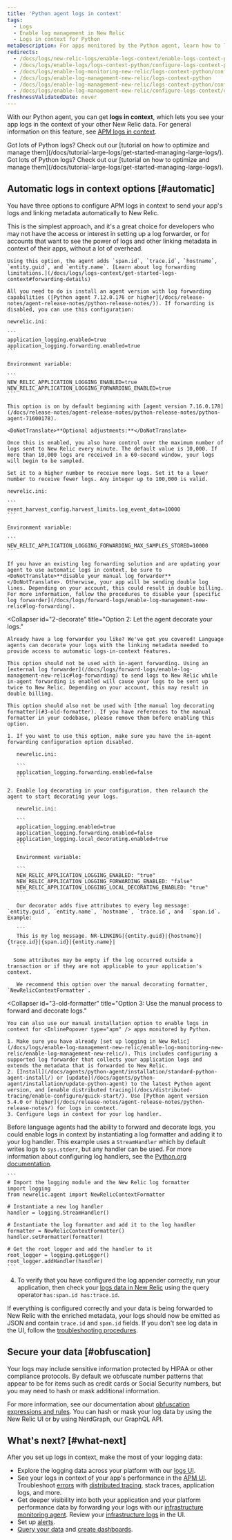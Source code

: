 ```yaml
---
title: 'Python agent logs in context'
tags:
  - Logs
  - Enable log management in New Relic
  - Logs in context for Python
metaDescription: For apps monitored by the Python agent, learn how to link log data with related data across the rest of the New Relic platform.
redirects:
  - /docs/logs/new-relic-logs/enable-logs-context/enable-logs-context-python
  - /docs/logs/enable-logs/logs-context-python/configure-logs-context-python
  - /docs/logs/enable-log-monitoring-new-relic/logs-context-python/configure-logs-context-python
  - /docs/logs/enable-log-management-new-relic/logs-context-python
  - /docs/logs/enable-log-management-new-relic/logs-context-python/configure-logs-context-python
  - /docs/logs/enable-log-management-new-relic/configure-logs-context/configure-logs-context-python
freshnessValidatedDate: never
---
```


With our Python <InlinePopover type="apm" /> agent, you can get <DoNotTranslate>**logs in context**</DoNotTranslate>, which lets you see your app logs in the context of your other New Relic data. For general information on this feature, see [APM logs in context](/docs/apm/new-relic-apm/getting-started/get-started-logs-context).

<Callout variant="tip">
Got lots of Python logs? Check out our [tutorial on how to optimize and manage them](/docs/tutorial-large-logs/get-started-managing-large-logs/). 
</Callout>

<Callout variant="tip">
Got lots of Python logs? Check out our [tutorial on how to optimize and manage them](/docs/tutorial-large-logs/get-started-managing-large-logs/). 
</Callout>

## Automatic logs in context options [#automatic]

You have three options to configure APM logs in context to send your app's logs and linking metadata automatically to New Relic.

<CollapserGroup>
  <Collapser
    id="1-agent"
    title="Option 1 (simplest): Let the agent decorate and forward your logs."
  >
    This is the simplest approach, and it's a great choice for developers who may not have the access or interest in setting up a log forwarder, or for accounts that want to see the power of logs and other linking metadata in context of their apps, without a lot of overhead.

    Using this option, the agent adds `span.id`, `trace.id`, `hostname`, `entity.guid`, and `entity.name`. [Learn about log forwarding limitations.](/docs/logs/logs-context/get-started-logs-context#forwarding-details)

    All you need to do is install an agent version with log forwarding capabilities ([Python agent 7.12.0.176 or higher](/docs/release-notes/agent-release-notes/python-release-notes/)). If forwarding is disabled, you can use this configuration:

    newrelic.ini:

    ```
    application_logging.enabled=true
    application_logging.forwarding.enabled=true
    ```

    Environment variable:

    ```
    NEW_RELIC_APPLICATION_LOGGING_ENABLED=true
    NEW_RELIC_APPLICATION_LOGGING_FORWARDING_ENABLED=true
    ```

    This option is on by default beginning with [agent version 7.16.0.178](/docs/release-notes/agent-release-notes/python-release-notes/python-agent-71600178).

    <DoNotTranslate>**Optional adjustments:**</DoNotTranslate>

    Once this is enabled, you also have control over the maximum number of logs sent to New Relic every minute. The default value is 10,000. If more than 10,000 logs are received in a 60-second window, your logs will begin to be sampled.

    Set it to a higher number to receive more logs. Set it to a lower number to receive fewer logs. Any integer up to 100,000 is valid.

    newrelic.ini:

    ```
    event_harvest_config.harvest_limits.log_event_data=10000
    ```

    Environment variable:

    ```
    NEW_RELIC_APPLICATION_LOGGING_FORWARDING_MAX_SAMPLES_STORED=10000
    ```

    If you have an existing log forwarding solution and are updating your agent to use automatic logs in context, be sure to <DoNotTranslate>**disable your manual log forwarder**</DoNotTranslate>. Otherwise, your app will be sending double log lines. Depending on your account, this could result in double billing. For more information, follow the procedures to disable your [specific log forwarder](/docs/logs/forward-logs/enable-log-management-new-relic#log-forwarding).
  </Collapser>

  <Collapser
    id="2-decorate"
    title="Option 2: Let the agent decorate your logs."
  >
    Already have a log forwarder you like? We've got you covered! Language agents can decorate your logs with the linking metadata needed to provide access to automatic logs-in-context features.

    This option should not be used with in-agent forwarding. Using an [external log forwarder](/docs/logs/forward-logs/enable-log-management-new-relic#log-forwarding) to send logs to New Relic while in-agent forwarding is enabled will cause your logs to be sent up twice to New Relic. Depending on your account, this may result in double billing.

    This option should also not be used with [the manual log decorating formatter](#3-old-formatter). If you have references to the manual formatter in your codebase, please remove them before enabling this option.

    1. If you want to use this option, make sure you have the in-agent forwarding configuration option disabled.

       newrelic.ini:

       ```
       application_logging.forwarding.enabled=false
       ```

    2. Enable log decorating in your configuration, then relaunch the agent to start decorating your logs.

       newrelic.ini:

       ```
       application_logging.enabled=true
       application_logging.forwarding.enabled=false
       application_logging.local_decorating.enabled=true
       ```

       Environment variable:

       ```
       NEW_RELIC_APPLICATION_LOGGING_ENABLED: "true"
       NEW_RELIC_APPLICATION_LOGGING_FORWARDING_ENABLED: "false"
       NEW_RELIC_APPLICATION_LOGGING_LOCAL_DECORATING_ENABLED: "true"
       ```

       Our decorator adds five attributes to every log message: `entity.guid`, `entity.name`, `hostname`, `trace.id`, and  `span.id`. Example:

       ```
       This is my log message. NR-LINKING|{entity.guid}|{hostname}|{trace.id}|{span.id}|{entity.name}|
       ```

      Some attributes may be empty if the log occurred outside a transaction or if they are not applicable to your application's context.

       We recommend this option over the manual decorating formatter, `NewRelicContextFormatter`.
  </Collapser>

  <Collapser
    id="3-old-formatter"
    title="Option 3: Use the manual process to forward and decorate logs."
  >
    You can also use our manual installation option to enable logs in context for <InlinePopover type="apm" /> apps monitored by Python.

    1. Make sure you have already [set up logging in New Relic](/docs/logs/enable-log-management-new-relic/enable-log-monitoring-new-relic/enable-log-management-new-relic/). This includes configuring a supported log forwarder that collects your application logs and extends the metadata that is forwarded to New Relic.
    2. [Install](/docs/agents/python-agent/installation/standard-python-agent-install/) or [update](/docs/agents/python-agent/installation/update-python-agent) to the latest Python agent version, and [enable distributed tracing](/docs/distributed-tracing/enable-configure/quick-start/). Use [Python agent version 5.4.0 or higher](/docs/release-notes/agent-release-notes/python-release-notes/) for logs in context.
    3. Configure logs in context for your log handler.
   Before language agents had the ability to forward and decorate logs, you could enable logs in context by instantiating a log formatter and adding it to your log handler. This example uses a `StreamHandler` which by default writes logs to `sys.stderr`, but any handler can be used. For more information about configuring log handlers, see the [Python.org documentation](https://docs.python.org/3/library/logging.handlers.html).

    ```
    # Import the logging module and the New Relic log formatter
    import logging
    from newrelic.agent import NewRelicContextFormatter

    # Instantiate a new log handler
    handler = logging.StreamHandler()

    # Instantiate the log formatter and add it to the log handler
    formatter = NewRelicContextFormatter()
    handler.setFormatter(formatter)

    # Get the root logger and add the handler to it
    root_logger = logging.getLogger()
    root_logger.addHandler(handler)
    ```

4. To verify that you have configured the log appender correctly, run your application, then check your [logs data in New Relic](/docs/logs/log-management/ui-data/use-logs-ui/) using the query operator `has:span.id has:trace.id`.

If everything is configured correctly and your data is being forwarded to New Relic with the enriched metadata, your logs should now be emitted as JSON and contain `trace.id` and `span.id` fields. If you don't see log data in the UI, follow the [troubleshooting procedures](/docs/logs/log-management/troubleshooting/no-log-data-appears-ui/).

 </Collapser>
</CollapserGroup>

<InstallFeedback />

## Secure your data [#obfuscation]

Your logs may include sensitive information protected by HIPAA or other compliance protocols. By default we obfuscate number patterns that appear to be for items such as credit cards or Social Security numbers, but you may need to hash or mask additional information.

For more information, see our documentation about [obfuscation expressions and rules](/docs/logs/ui-data/obfuscation-ui/). You can hash or mask your log data by using the New Relic UI or by using NerdGraph, our GraphQL API.

## What's next? [#what-next]

After you set up <InlinePopover type="apm" /> logs in context, make the most of your logging data:

* Explore the logging data across your platform with our [logs UI](/docs/logs/log-management/ui-data/use-logs-ui/).
* See your logs in context of your app's performance in the [APM UI](/docs/logs/log-management/ui-data/use-logs-ui/#links). Troubleshoot [errors](/docs/apm/apm-ui-pages/error-analytics/errors-page-find-fix-verify-problems/) with [distributed tracing](/docs/apm/distributed-tracing/ui-data/understand-use-distributed-tracing-data), stack traces, application logs, and more.
* Get deeper visibility into both your application and your platform performance data by forwarding your logs with our [infrastructure monitoring agent](/docs/logs/enable-log-management-new-relic/enable-log-monitoring-new-relic/forward-your-logs-using-infrastructure-agent/). Review your [infrastructure logs](/docs/logs/log-management/ui-data/use-logs-ui/#links) in the UI.
* Set up [alerts](/docs/alerts-applied-intelligence/new-relic-alerts/alert-conditions/create-alert-conditions/).
* [Query your data](/docs/query-your-data/explore-query-data/get-started/introduction-querying-new-relic-data/) and [create dashboards](/docs/query-your-data/explore-query-data/dashboards/introduction-dashboards/).
